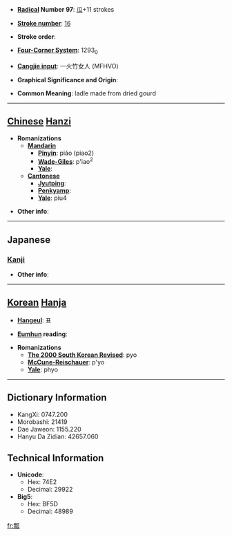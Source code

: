 * '''[[Wiktionary:Chinese radical index| Radical]] Number 97''': [[Wiktionary:Chinese radical index 瓜|瓜]]+11 strokes

* '''[[Wiktionary:Chinese total strokes index|Stroke number]]''': [[Wiktionary:Chinese total strokes index 16|16]]

* '''Stroke order''': 

* '''[[Wiktionary:Chinese four corner index|Four-Corner System]]''': 1293<sub>0</sub>

* '''[[Wiktionary:Chinese Cangjie index|Cangjie input]]''': 一火竹女人 (MFHVO)

* '''Graphical Significance and Origin''': 

* '''Common Meaning''': ladle made from dried gourd

----

== [[Chinese]] [[Hanzi]] ==

* '''Romanizations'''
** '''[[Mandarin]]'''
*** '''[[Pinyin]]''': piáo (piao2)
*** '''[[Wade-Giles]]''': p'iao<sup>2</sup>
*** '''[[Yale]]''': 
** '''[[Cantonese]]'''
*** '''[[Jyutping]]''':
*** '''[[Penkyamp]]''': 
*** '''[[Yale]]''': piu4

* '''Other info''': 

----

==Japanese==
===[[Kanji]]===
{{kanji|on readings=[[ひょう]] (hyō)|kun readings=[[ふくべ]] (fukube), [[ひさご]] (hisago)}}

* '''Other info''':  

----

== [[Korean]] [[Hanja]] ==

* '''[[Hangeul]]''': 표

* '''[[Eumhun]] reading''': 

* '''Romanizations'''
** '''[[The 2000 South Korean Revised Romanization|The 2000 South Korean Revised]]''': pyo
** '''[[McCune-Reischauer]]''': p'yo
** '''[[Yale]]''': phyo

----

== Dictionary Information ==

* KangXi: 0747.200
* Morobashi: 21419
* Dae Jaweon: 1155.220
* Hanyu Da Zidian: 42657.060

== Technical Information ==

* '''Unicode''':
** Hex: 74E2
** Decimal: 29922
* '''Big5''':
** Hex: BF5D
** Decimal: 48989

[[fr:瓢]]